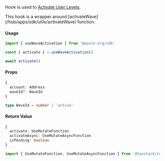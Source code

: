 
Hook is used to [Activate User Levels](/hub/apps/guides/azuro-waves#activate-user-levels).

<Callout type="info">
  This hook is a wrapper around [activateWave](/hub/apps/sdk/utils/activateWave) function.
</Callout>

#### Usage

```ts
import { useWaveActivation } from '@azuro-org/sdk'

const { activate } = useWaveActivation()

await activate()
```

#### Props

```ts
{
  account: Address
  waveId?: WaveId
}
```

```ts
type WaveId = number | 'active'
```

#### Return Value

```ts
{
  activate: UseMutateFunction
  activateAsync: UseMutateAsyncFunction
  isPending: boolean
}
```

```ts
import { UseMutateFunction, UseMutateAsyncFunction } from '@tanstack/react-query'
```
